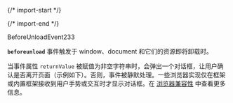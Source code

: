 
{/* import-start */}
  
{/* import-end */}
   
<STitle>
BeforeUnloadEvent233
</STitle>

**`beforeunload`** 事件触发于 window、document 和它们的资源即将卸载时。

当事件属性 `returnValue` 被赋值为非空字符串时，会弹出一个对话框，让用户确认是否离开页面（示例如下）。否则，事件被静默处理。一些浏览器实现仅在框架或内置框架接收到用户手势或交互时才显示对话框。在 [<u>浏览器兼容性</u>](https://developer.mozilla.org/zh-CN/docs/Web/API/BeforeUnloadEvent#%E6%B5%8F%E8%A7%88%E5%99%A8%E5%85%BC%E5%AE%B9%E6%80%A7) 中查看更多信息。
